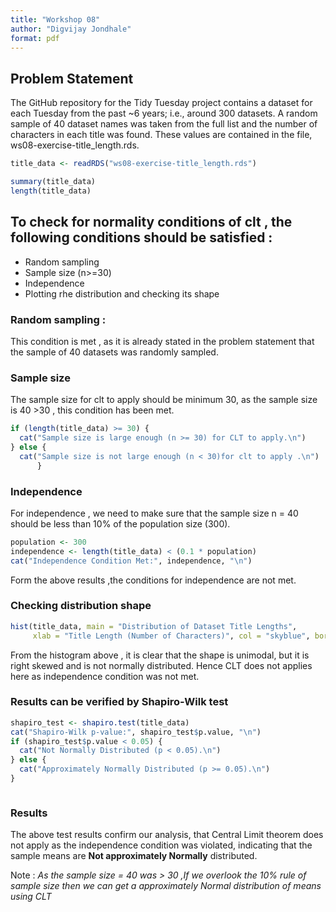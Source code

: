 ```yaml
---
title: "Workshop 08"
author: "Digvijay Jondhale"
format: pdf
---
```


## Problem Statement

The GitHub repository for the Tidy Tuesday project contains a dataset for each Tuesday from the past ~6 years; i.e., around 300 datasets. A random sample of 40 dataset names was taken from the full list and the number of characters in each title was found. These values are contained in the file, ws08-exercise-title_length.rds.

```r

title_data <- readRDS("ws08-exercise-title_length.rds")

summary(title_data)
length(title_data) 
```

## To check for normality conditions of clt , the following conditions should be satisfied : 

 * Random sampling 
 * Sample size (n>=30)
 * Independence
 * Plotting rhe distribution and checking its shape
 
### Random sampling :
This condition is met , as it is already stated in the problem statement that the sample of 40 datasets was randomly sampled.

### Sample size
The sample size for clt to apply should be minimum 30, as the sample size is 40 >30 , this condition has been met.
```r
if (length(title_data) >= 30) {
  cat("Sample size is large enough (n >= 30) for CLT to apply.\n")
} else {
  cat("Sample size is not large enough (n < 30)for clt to apply .\n")
      }
```


### Independence 
For independence , we need to make sure that the sample size n = 40 should be less than 10% of the population size (300).
```r
population <- 300
independence <- length(title_data) < (0.1 * population)
cat("Independence Condition Met:", independence, "\n")
```
Form the above results ,the conditions for independence are not met.

### Checking distribution shape 
```r
hist(title_data, main = "Distribution of Dataset Title Lengths",
     xlab = "Title Length (Number of Characters)", col = "skyblue", border = "white")
```
From the histogram above , it is clear that the shape is unimodal, but it is right skewed and is not normally distributed. Hence CLT does not applies here as independence condition was not met.

### Results can be verified by Shapiro-Wilk test
```r
shapiro_test <- shapiro.test(title_data)
cat("Shapiro-Wilk p-value:", shapiro_test$p.value, "\n")
if (shapiro_test$p.value < 0.05) {
  cat("Not Normally Distributed (p < 0.05).\n")
} else {
  cat("Approximately Normally Distributed (p >= 0.05).\n")
}



```

### Results
The above test results confirm our analysis, that Central Limit theorem does not apply as the independence condition was violated, indicating that the sample means are **Not approximately Normally** distributed.

Note : 
*As the sample size = 40 was > 30 ,If we overlook the 10% rule of sample size then we can get a approximately Normal distribution of means using CLT*
